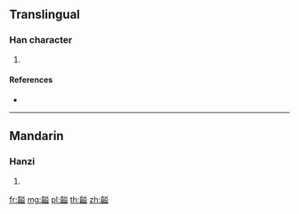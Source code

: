 {{character info/new}}
==Translingual==

===Han character===
{{Han char|rn=211|rad=齒|as=10|sn=25|four=28717|canj=YUTCT}}

# {{defn|Han|sort=齒10}}

====References====
* {{Han ref|kx=1535.230|dkj=48738|dj=2074.130|hdz=74799.100|uh=9F78|ud=40824|bh=F967|bd=63847}}

----

==Mandarin==

===Hanzi===
{{cmn-hanzi|pin=[[yì]] ([[yi4]])|wg=i<sup>4</sup>}}

# {{defn|lang=cmn|sort=齒10}}

[[fr:齸]]
[[mg:齸]]
[[pl:齸]]
[[th:齸]]
[[zh:齸]]
